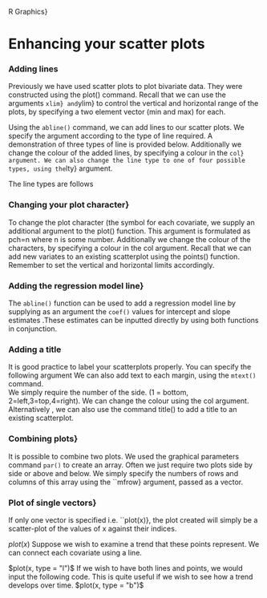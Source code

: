 R Graphics}

Enhancing your scatter plots
=============================================

### Adding lines
Previously we have used scatter plots to plot bivariate data. They were constructed using the plot() command.
Recall that we can use the arguments ``xlim} and ``ylim} to control the vertical and horizontal range of the plots, by specifying a two element vector (min and max) for each.

Using the ``abline()`` command, we can add lines to our scatter plots. We specify the argument according to the type of line required. A demonstration of three types of line is provided below.
Additionally we change the colour of the added lines, by specifying a colour in the ``col} argument. We can also change the line type to one of four possible types, using the ``lty} argument.

The line types are follows
\begin{itemize}
* ``lty =1}   Normal full line (default)
* ``lty =2}   Dashed line
* ``lty =3}   Dotted line
* ``lty =4}   Dash-dot line
\end{itemize}
\large \begin{verbatim}
x=rnorm(10)
y=rnorm(10)
plot(x,y)
plot(x,y,xlim=c(-4,4),ylim=c(-4,4))
abline(v =0 , lty =2 )    # add a vertical dotted line (here the y-axis) to the plot
abline(h=0  ,lty =3)    # add a horizontal dotted line (here the x-axis) to the plot
abline(a=0,b=1,col="green") # add a line to your plot with intercept "a" and slope "b"
\end{verbatim}\large

### Changing your plot character}

To change the plot character (the symbol for each covariate, we supply an additional argument to the plot() function.  This argument is formulated as pch=n where n is some number.
Additionally we change the colour of the characters, by specifying a colour in the col argument.
\large \begin{verbatim}
plot(x,y,pch=15,col="red")#Square plot symbols
plot(x,y,pch=16,col="green")#Orb plot symbols
plot(x,y,pch=17,col="mauve")#Triangular plot symbols
plot(x,y,pch=36,col="amber")#Dollar sign plot symbols
\end{verbatim}\large
Recall that we can add new variates to an existing scatterplot using the points() function. Remember to set the vertical and horizontal limits accordingly.
\large \begin{verbatim}
y1 = rnorm(10); y2 = rnorm(10)
plot(x,y1, pch=8,col="purple" ,xlim=c(-5,5),ylim=c(-5,5))
points(x,y2,pch=12,col="green")
\end{verbatim}

### Adding the regression model line}

The ``abline()`` function can be used to add a regression model line  by supplying as an argument the ``coef()`` values for intercept and slope estimates .These estimates can be inputted directly by using both functions in conjunction.

\large \begin{verbatim}
Fit1 =lm(y1~x);  coef(Fit1)
abline(coef(Fit1))
\end{verbatim}\large

### Adding a title 

It is good practice to label your scatterplots properly. You can specify the following argument
\begin{itemize}
* main="Scatterplot Example", This provides the plot with a title
* sub="Subtitle",                 This adds a subtitle
* xlab="X variable ",This command labels the x axis 
*    ylab="y variable ",This command labels the y-axis
\end{itemize}
We can also add text to each margin, using the ``mtext()`` command.  
We simply require the number of the side. (1 = bottom, 2=left,3=top,4=right). 
We can change the colour using the col argument.
\large \begin{verbatim}
plot(x,y,main="Scatterplot Example",   sub="subtitle",    xlab="X variable ", ylab="y variable ")
mtext("Enhanced Scatterplot", side=4,col="red ")
\end{verbatim}\large
Alternatively , we can also use the command title() to add a title to an existing scatterplot.
\large \begin{verbatim}
title(main="Scatterplot Example)
\end{verbatim}


### Combining plots}
It is possible to combine two plots. We used the graphical parameters command ``par()`` to create an array. 
Often we just require two plots side by side or above and below. We simply specify the numbers of rows and columns of this array using the ``mfrow} argument, passed as a vector.

\begin{verbatim}
par(mfrow=c(1,2))
plot(x,y1)# draw first plot
plot(x,y2)# draw second plot
par(mfrow=c(1,1))# reset to default setting.
\end{verbatim}

### Plot of single vectors}
If only one vector is specified i.e. ``plot(x)},  the plot created will simply be a scatter-plot of the values of x against their indices.

$plot(x)$
Suppose we wish to examine a trend that these points represent. We can connect each covariate using a line.

$plot(x, type = "l")$
If we wish to have both lines and points, we would input the following code. This is quite useful if we wish to see how a trend develops over time.
$plot(x, type = "b")$

